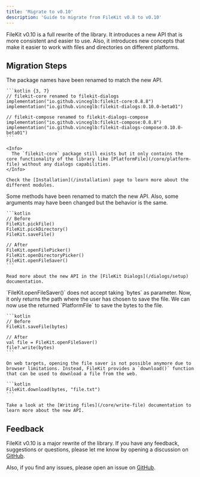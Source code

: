 ```yaml
---
title: 'Migrate to v0.10'
description: 'Guide to migrate from FileKit v0.8 to v0.10'
---
```


FileKit v0.10 is a full rewrite of the library. It introduces a new API that is more consistent and easier to use. Also, it introduces new concepts that make it easier to work with files and directories on different platforms.

## Migration Steps

<Steps>
  <Step title="Package names changed">
    The package names have been renamed to match the new API.

    ```kotlin {3, 7}
    // filekit-core renamed to filekit-dialogs
    implementation("io.github.vinceglb:filekit-core:0.8.8")
    implementation("io.github.vinceglb:filekit-dialogs:0.10.0-beta01")

    // filekit-compose renamed to filekit-dialogs-compose
    implementation("io.github.vinceglb:filekit-compose:0.8.8")
    implementation("io.github.vinceglb:filekit-dialogs-compose:0.10.0-beta01")
    ```

    <Info>
      The `filekit-core` package still exists but it only contains the core functionality of the library like [PlatformFile](/core/platform-file) without any dialogs capabilities.
    </Info>

    Check the [Installation](/installation) page to learn more about the different modules.
  </Step>
  <Step title="Renamed methods">
    Some methods have been renamed to match the new API. Also, some arguments may have been changed but the behavior is the same.

    ```kotlin
    // Before
    FileKit.pickFile()
    FileKit.pickDirectory()
    FileKit.saveFile()

    // After
    FileKit.openFilePicker()
    FileKit.openDirectoryPicker()
    FileKit.openFileSaver()
    ```

    Read more about the new API in the [FileKit Dialogs](/dialogs/setup) documentation.
  </Step>
  <Step title="Changes in the saving file feature">
    `FileKit.openFileSaver()` does not accept taking `bytes` as parameter. Now, it only returns the path where the user has chosen to save the file.
    We can now use the returned `PlatformFile` to save the bytes to the file.

    ```kotlin
    // Before
    FileKit.saveFile(bytes)

    // After
    val file = FileKit.openFileSaver()
    file?.write(bytes)
    ```

    On web targets, opening the file saver is not possible anymore due to browser limitations. Instead, FileKit provides a `download()` function that can be used to download a file from the web.

    ```kotlin
    FileKit.download(bytes, "file.txt")
    ```

    Take a look at the [Writing files](/core/write-file) documentation to learn more about the new API.
  </Step>
</Steps>

## Feedback

FileKit v0.10 is a major rewrite of the library. If you have any feedback, suggestions or questions, please let me know by opening a discussion on [GitHub](https://github.com/vinceglb/FileKit/discussions).

Also, if you find any issues, please open an issue on [GitHub](https://github.com/vinceglb/FileKit/issues).

